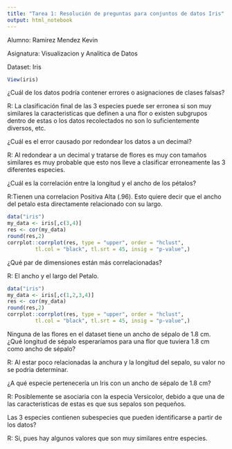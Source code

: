 ---
title: "Tarea 1: Resolución de preguntas para conjuntos de datos Iris"
output: html_notebook
---
Alumno: Ramirez Mendez Kevin

Asignatura: Visualizacion y Analitica de Datos

Dataset: Iris

```{r}
View(iris)
```

¿Cuál de los datos podría contener errores o
asignaciones de clases falsas?

R: La clasificación final de las 3 especies puede ser erronea si son muy similares la caracteristicas 
que definen a una flor o existen subgrupos dentro de estas o los datos recolectados no son lo suficientemente diversos, etc.

¿Cuál es el error causado por redondear los
datos a un decimal?

R: Al redondear a un decimal y tratarse de flores es muy con tamaños similares es muy probable que esto nos lleve a clasificar erroneamente las 3 diferentes especies.

¿Cuál es la correlación entre la longitud y el
ancho de los pétalos?

R:Tienen una correlacion Positiva Alta (.96). Esto quiere decir que el ancho del petalo esta directamente relacionado con su largo. 

```{r}
data("iris")
my_data <- iris[,c(3,4)]
res <- cor(my_data)
round(res,2)
corrplot::corrplot(res, type = "upper", order = "hclust", 
         tl.col = "black", tl.srt = 45, insig = "p-value",)
```

¿Qué par de dimensiones están más
correlacionadas?

R: El ancho y el largo del Petalo.

```{r}
data("iris")
my_data <- iris[,c(1,2,3,4)]
res <- cor(my_data)
round(res,2)
corrplot::corrplot(res, type = "upper", order = "hclust", 
         tl.col = "black", tl.srt = 45, insig = "p-value",)
```

Ninguna de las flores en el dataset tiene un
ancho de sépalo de 1.8 cm. ¿Qué longitud de
sépalo esperaríamos para una flor que
tuviera 1.8 cm como ancho de sépalo?

R: Al estar poco relacionadas la anchura y la longitud del sepalo, su valor no se podria determinar.

¿A qué especie pertenecería un Iris con un
ancho de sépalo de 1.8 cm?

R: Posiblemente se asociaria con la especia Versicolor, debido a que una de las caracteristicas de estas es que sus sepalos son pequeños.

Las 3 especies contienen subespecies que
pueden identificarse a partir de los datos?

R: Si, pues hay algunos valores que son muy similares entre especies.


